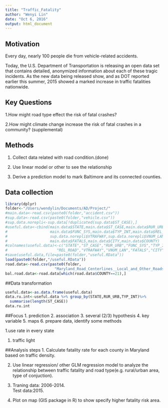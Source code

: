 ```yaml
---
title: "Traffic_Fatality"
author: "Wenyi Lin"
date: "Oct 6, 2016"
output: html_document
---
```


## Motivation
Every day, nearly 100 people die from vehicle-related accidents.

Today, the U.S. Department of Transportation is releasing an open data set that contains detailed, anonymized information about each of these tragic incidents. As the new data being released show, and as DOT reported earlier this summer, 2015 showed a marked increase in traffic fatalities nationwide. 

## Key Questions
1.How might road type effect the risk of fatal crashes?

2.How might climate change increase the risk of fatal crashes in a community? (supplemental)

## Methods
1. Collect data related with road condition.(done)

2. Use linear model or other to see the relationship

3. Derive a prediction model to mark Baltimore and its connected counties.

## Data collection
```r
library(dplyr)
folder<-"/Users/wendylin/Documents/AD/Project/"
#main.data<-read.csv(paste0(folder,"accident.csv"))
#sup.data<-read.csv(paste0(folder,"vehicle.csv"))
#sup.data.norepli<-sup.data[!duplicated(sup.data$ST_CASE),]
#useful.data<-cbind(main.data$STATE,main.data$ST_CASE,main.data$RUR_URB,
#                   main.data$FUNC_SYS,main.data$TYP_INT,main.data$REL_ROAD,
#                   sup.data.norepli$VTRAFWAY,sup.data.norepli$VNUM_LAN,
#                   main.data$FATALS,main.data$CITY,main.data$COUNTY)
#colnames(useful.data)<-c("STATE","ST_CASE","RUR_URB","FUNC_SYS","TYP_INT",
#                      "REL_ROAD","VTRAFWAY","VNUM_LAN","FATALS","CITY","COUNTY")
#save(useful.data,file=paste0(folder,"useful.RData"))
load(paste0(folder,"/useful.RData"))
road.data<-read.csv(paste0(folder,
                      "Maryland_Road_Centerlines__Local_and_Other_Roads.csv"))
bal.road.data<-road.data[which(road.data$COUNTY==21),]
```


##Data transformation
```r
useful.data<-as.data.frame(useful.data)
data.ru.int<-useful.data %>% group_by(STATE,RUR_URB,TYP_INT)%>%
  summarise(length(ST_CASE))
data.ru.int

```



##Focus
1. prediction
2. association
3. several (2/3) hypothesis
4. key variable
5. maps
6. prepare data, identify some methods

1.use rate in every state

1. traffic light 

##Analysis steps
1. Calculate fatality rate for each county in Maryland based on traffic density.  

2. Use linear regression/ other GLM regression model to analyze the relationship between traffic fatality and road type(e.g. rural/urban area, type of conjuction).

3. Traning data: 2006-2014.  
   Test data:2015.
   
4. Plot on map (GIS package in R) to show specify higher fatality risk area. 